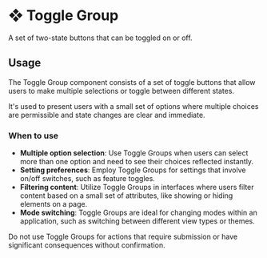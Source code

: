 # ❖ Toggle Group

A set of two-state buttons that can be toggled on or off.


## Usage

The Toggle Group component consists of a set of toggle buttons that allow users to make multiple selections or toggle between different states. 

It's used to present users with a small set of options where multiple choices are permissible and state changes are clear and immediate.

### When to use
- **Multiple option selection**: Use Toggle Groups when users can select more than one option and need to see their choices reflected instantly.
- **Setting preferences**: Employ Toggle Groups for settings that involve on/off switches, such as feature toggles.
- **Filtering content**: Utilize Toggle Groups in interfaces where users filter content based on a small set of attributes, like showing or hiding elements on a page.
- **Mode switching**: Toggle Groups are ideal for changing modes within an application, such as switching between different view types or themes.

Do not use Toggle Groups for actions that require submission or have significant consequences without confirmation.